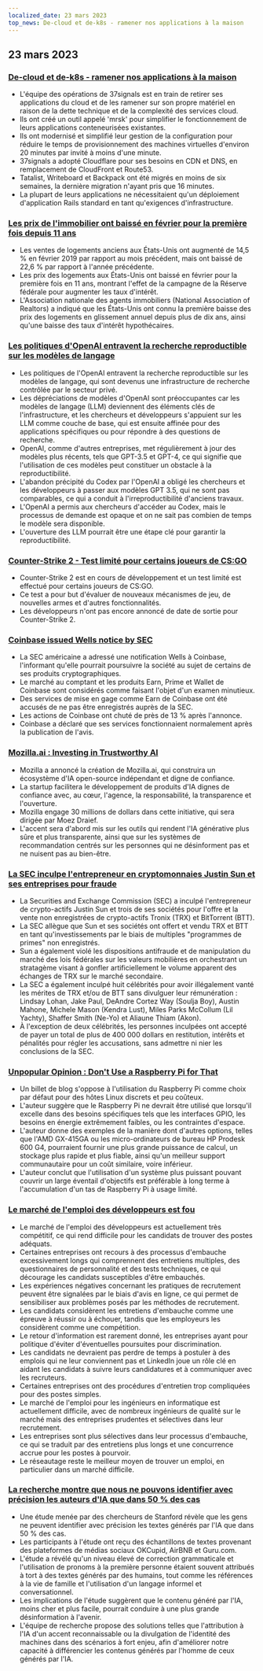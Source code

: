 ```yaml
---
localized_date: 23 mars 2023
top_news: De-cloud et de-k8s - ramener nos applications à la maison
---
```




<CallToAction />

<Steps>

## 23 mars 2023

### [De-cloud et de-k8s - ramener nos applications à la maison](https://dev.37signals.com/bringing-our-apps-back-home/?ref=hackernewsgpt.com)

- L'équipe des opérations de 37signals est en train de retirer ses applications du cloud et de les ramener sur son propre matériel en raison de la dette technique et de la complexité des services cloud.
- Ils ont créé un outil appelé 'mrsk' pour simplifier le fonctionnement de leurs applications conteneurisées existantes.
- Ils ont modernisé et simplifié leur gestion de la configuration pour réduire le temps de provisionnement des machines virtuelles d'environ 20 minutes par invité à moins d'une minute.
- 37signals a adopté Cloudflare pour ses besoins en CDN et DNS, en remplacement de CloudFront et Route53.
- Tatalist, Writeboard et Backpack ont été migrés en moins de six semaines, la dernière migration n'ayant pris que 16 minutes.
- La plupart de leurs applications ne nécessitaient qu'un déploiement d'application Rails standard en tant qu'exigences d'infrastructure.

### [Les prix de l'immobilier ont baissé en février pour la première fois depuis 11 ans](https://www.wsj.com/articles/home-prices-fell-in-february-for-first-time-in-11-years-73df0107?ref=hackernewsgpt.com)

- Les ventes de logements anciens aux États-Unis ont augmenté de 14,5 % en février 2019 par rapport au mois précédent, mais ont baissé de 22,6 % par rapport à l'année précédente.
- Les prix des logements aux États-Unis ont baissé en février pour la première fois en 11 ans, montrant l'effet de la campagne de la Réserve fédérale pour augmenter les taux d'intérêt.
- L'Association nationale des agents immobiliers (National Association of Realtors) a indiqué que les États-Unis ont connu la première baisse des prix des logements en glissement annuel depuis plus de dix ans, ainsi qu'une baisse des taux d'intérêt hypothécaires.

### [Les politiques d'OpenAI entravent la recherche reproductible sur les modèles de langage](https://aisnakeoil.substack.com/p/openais-policies-hinder-reproducible?ref=hackernewsgpt.com)

- Les politiques de l'OpenAI entravent la recherche reproductible sur les modèles de langage, qui sont devenus une infrastructure de recherche contrôlée par le secteur privé.
- Les dépréciations de modèles d'OpenAI sont préoccupantes car les modèles de langage (LLM) deviennent des éléments clés de l'infrastructure, et les chercheurs et développeurs s'appuient sur les LLM comme couche de base, qui est ensuite affinée pour des applications spécifiques ou pour répondre à des questions de recherche.
- OpenAI, comme d'autres entreprises, met régulièrement à jour des modèles plus récents, tels que GPT-3.5 et GPT-4, ce qui signifie que l'utilisation de ces modèles peut constituer un obstacle à la reproductibilité.
- L'abandon précipité du Codex par l'OpenAI a obligé les chercheurs et les développeurs à passer aux modèles GPT 3.5, qui ne sont pas comparables, ce qui a conduit à l'irreproductibilité d'anciens travaux.
- L'OpenAI a permis aux chercheurs d'accéder au Codex, mais le processus de demande est opaque et on ne sait pas combien de temps le modèle sera disponible.
- L'ouverture des LLM pourrait être une étape clé pour garantir la reproductibilité.

### [Counter-Strike 2 - Test limité pour certains joueurs de CS:GO](https://counter-strike.net/cs2?ref=hackernewsgpt.com)

- Counter-Strike 2 est en cours de développement et un test limité est effectué pour certains joueurs de CS:GO.
- Ce test a pour but d'évaluer de nouveaux mécanismes de jeu, de nouvelles armes et d'autres fonctionnalités.
- Les développeurs n'ont pas encore annoncé de date de sortie pour Counter-Strike 2.

### [Coinbase issued Wells notice by SEC](https://www.reuters.com/legal/coinbase-issued-wells-notice-by-sec-2023-03-22/?ref=hackernewsgpt.com)

- La SEC américaine a adressé une notification Wells à Coinbase, l'informant qu'elle pourrait poursuivre la société au sujet de certains de ses produits cryptographiques.
- Le marché au comptant et les produits Earn, Prime et Wallet de Coinbase sont considérés comme faisant l'objet d'un examen minutieux.
- Des services de mise en gage comme Earn de Coinbase ont été accusés de ne pas être enregistrés auprès de la SEC.
- Les actions de Coinbase ont chuté de près de 13 % après l'annonce.
- Coinbase a déclaré que ses services fonctionnaient normalement après la publication de l'avis.

### [Mozilla.ai : Investing in Trustworthy AI](https://blog.mozilla.org/en/mozilla/introducing-mozilla-ai-investing-in-trustworthy-ai/?ref=hackernewsgpt.com)

- Mozilla a annoncé la création de Mozilla.ai, qui construira un écosystème d'IA open-source indépendant et digne de confiance.
- La startup facilitera le développement de produits d'IA dignes de confiance avec, au cœur, l'agence, la responsabilité, la transparence et l'ouverture.
- Mozilla engage 30 millions de dollars dans cette initiative, qui sera dirigée par Moez Draief.
- L'accent sera d'abord mis sur les outils qui rendent l'IA générative plus sûre et plus transparente, ainsi que sur les systèmes de recommandation centrés sur les personnes qui ne désinforment pas et ne nuisent pas au bien-être.

### [La SEC inculpe l'entrepreneur en cryptomonnaies Justin Sun et ses entreprises pour fraude](https://www.sec.gov/news/press-release/2023-59?ref=hackernewsgpt.com)

- La Securities and Exchange Commission (SEC) a inculpé l'entrepreneur de crypto-actifs Justin Sun et trois de ses sociétés pour l'offre et la vente non enregistrées de crypto-actifs Tronix (TRX) et BitTorrent (BTT).
- La SEC allègue que Sun et ses sociétés ont offert et vendu TRX et BTT en tant qu'investissements par le biais de multiples "programmes de primes" non enregistrés.
- Sun a également violé les dispositions antifraude et de manipulation du marché des lois fédérales sur les valeurs mobilières en orchestrant un stratagème visant à gonfler artificiellement le volume apparent des échanges de TRX sur le marché secondaire.
- La SEC a également inculpé huit célébrités pour avoir illégalement vanté les mérites de TRX et/ou de BTT sans divulguer leur rémunération : Lindsay Lohan, Jake Paul, DeAndre Cortez Way (Soulja Boy), Austin Mahone, Michele Mason (Kendra Lust), Miles Parks McCollum (Lil Yachty), Shaffer Smith (Ne-Yo) et Aliaune Thiam (Akon).
- À l'exception de deux célébrités, les personnes inculpées ont accepté de payer un total de plus de 400 000 dollars en restitution, intérêts et pénalités pour régler les accusations, sans admettre ni nier les conclusions de la SEC.

### [Unpopular Opinion : Don't Use a Raspberry Pi for That](https://set-inform.com/2021/08/24/unpopular-opinion-dont-use-a-raspberry-pi-for-that/?ref=hackernewsgpt.com)

- Un billet de blog s'oppose à l'utilisation du Raspberry Pi comme choix par défaut pour des hôtes Linux discrets et peu coûteux.
- L'auteur suggère que le Raspberry Pi ne devrait être utilisé que lorsqu'il excelle dans des besoins spécifiques tels que les interfaces GPIO, les besoins en énergie extrêmement faibles, ou les contraintes d'espace.
- L'auteur donne des exemples de la manière dont d'autres options, telles que l'AMD GX-415GA ou les micro-ordinateurs de bureau HP Prodesk 600 G4, pourraient fournir une plus grande puissance de calcul, un stockage plus rapide et plus fiable, ainsi qu'un meilleur support communautaire pour un coût similaire, voire inférieur.
- L'auteur conclut que l'utilisation d'un système plus puissant pouvant couvrir un large éventail d'objectifs est préférable à long terme à l'accumulation d'un tas de Raspberry Pi à usage limité.

### [Le marché de l'emploi des développeurs est fou](https://old.reddit.com/r/ExperiencedDevs/comments/11xq5cz/the_developer_job_market_is_insane_right_now/?ref=hackernewsgpt.com)

- Le marché de l'emploi des développeurs est actuellement très compétitif, ce qui rend difficile pour les candidats de trouver des postes adéquats.
- Certaines entreprises ont recours à des processus d'embauche excessivement longs qui comprennent des entretiens multiples, des questionnaires de personnalité et des tests techniques, ce qui décourage les candidats susceptibles d'être embauchés.
- Les expériences négatives concernant les pratiques de recrutement peuvent être signalées par le biais d'avis en ligne, ce qui permet de sensibiliser aux problèmes posés par les méthodes de recrutement.
- Les candidats considèrent les entretiens d'embauche comme une épreuve à réussir ou à échouer, tandis que les employeurs les considèrent comme une compétition.
- Le retour d'information est rarement donné, les entreprises ayant pour politique d'éviter d'éventuelles poursuites pour discrimination.
- Les candidats ne devraient pas perdre de temps à postuler à des emplois qui ne leur conviennent pas et LinkedIn joue un rôle clé en aidant les candidats à suivre leurs candidatures et à communiquer avec les recruteurs.
- Certaines entreprises ont des procédures d'entretien trop compliquées pour des postes simples.
- Le marché de l'emploi pour les ingénieurs en informatique est actuellement difficile, avec de nombreux ingénieurs de qualité sur le marché mais des entreprises prudentes et sélectives dans leur recrutement.
- Les entreprises sont plus sélectives dans leur processus d'embauche, ce qui se traduit par des entretiens plus longs et une concurrence accrue pour les postes à pourvoir.
- Le réseautage reste le meilleur moyen de trouver un emploi, en particulier dans un marché difficile.

### [La recherche montre que nous ne pouvons identifier avec précision les auteurs d'IA que dans 50 % des cas](https://hai.stanford.edu/news/was-written-human-or-ai-tsu?ref=hackernewsgpt.com)

- Une étude menée par des chercheurs de Stanford révèle que les gens ne peuvent identifier avec précision les textes générés par l'IA que dans 50 % des cas.
- Les participants à l'étude ont reçu des échantillons de textes provenant des plateformes de médias sociaux OKCupid, AirBNB et Guru.com.
- L'étude a révélé qu'un niveau élevé de correction grammaticale et l'utilisation de pronoms à la première personne étaient souvent attribués à tort à des textes générés par des humains, tout comme les références à la vie de famille et l'utilisation d'un langage informel et conversationnel.
- Les implications de l'étude suggèrent que le contenu généré par l'IA, moins cher et plus facile, pourrait conduire à une plus grande désinformation à l'avenir.
- L'équipe de recherche propose des solutions telles que l'attribution à l'IA d'un accent reconnaissable ou la divulgation de l'identité des machines dans des scénarios à fort enjeu, afin d'améliorer notre capacité à différencier les contenus générés par l'homme de ceux générés par l'IA.

</Steps>

